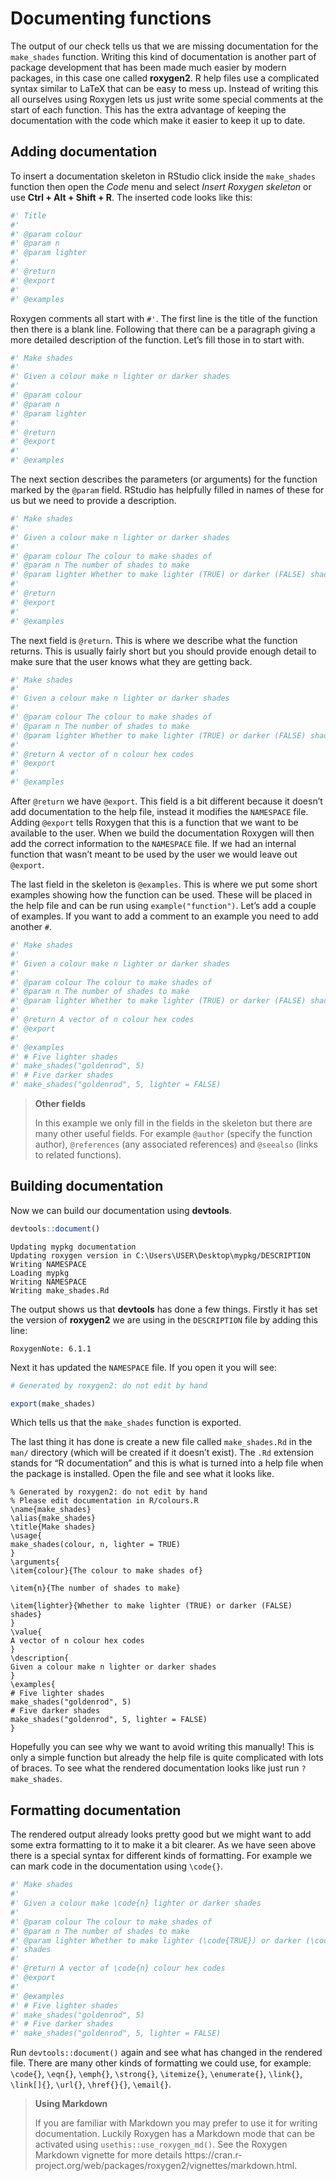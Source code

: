 # Documenting functions

The output of our check tells us that we are missing documentation for the
`make_shades` function. Writing this kind of documentation is another part of
package development that has been made much easier by modern packages, in this
case one called **roxygen2**. R help files use a complicated syntax similar to
LaTeX that can be easy to mess up. Instead of writing this all ourselves
using Roxygen lets us just write some special comments at the start of each
function. This has the extra advantage of keeping the documentation with the
code which make it easier to keep it up to date.

## Adding documentation

To insert a documentation skeleton in RStudio click inside the `make_shades`
function then open the _Code_ menu and select _Insert Roxygen skeleton_ or use
**Ctrl + Alt + Shift + R**. The inserted code looks like this:

```r
#' Title
#'
#' @param colour 
#' @param n 
#' @param lighter 
#'
#' @return
#' @export
#'
#' @examples
```

Roxygen comments all start with `#'`. The first line is the title of the
function then there is a blank line. Following that there can be a paragraph
giving a more detailed description of the function. Let's fill those in to
start with.

```r
#' Make shades
#'
#' Given a colour make n lighter or darker shades
#' 
#' @param colour 
#' @param n 
#' @param lighter 
#'
#' @return
#' @export
#'
#' @examples
```

The next section describes the parameters (or arguments) for the function marked
by the `@param` field. RStudio has helpfully filled in names of these for us
but we need to provide a description.

```r
#' Make shades
#'
#' Given a colour make n lighter or darker shades
#' 
#' @param colour The colour to make shades of
#' @param n The number of shades to make
#' @param lighter Whether to make lighter (TRUE) or darker (FALSE) shades
#'
#' @return
#' @export
#'
#' @examples
```

The next field is `@return`. This is where we describe what the function
returns. This is usually fairly short but you should provide enough detail to
make sure that the user knows what they are getting back.

```r
#' Make shades
#'
#' Given a colour make n lighter or darker shades
#' 
#' @param colour The colour to make shades of
#' @param n The number of shades to make
#' @param lighter Whether to make lighter (TRUE) or darker (FALSE) shades
#'
#' @return A vector of n colour hex codes
#' @export
#'
#' @examples
```

After `@return` we have `@export`. This field is a bit different because
it doesn't add documentation to the help file, instead it modifies the
`NAMESPACE` file. Adding `@export` tells Roxygen that this is a function that
we want to be available to the user. When we build the documentation Roxygen
will then add the correct information to the `NAMESPACE` file. If we had an
internal function that wasn't meant to be used by the user we would leave out
`@export`.

The last field in the skeleton is `@examples`. This is where we put some
short examples showing how the function can be used. These will be placed in
the help file and can be run using `example("function")`. Let's add a couple
of examples. If you want to add a comment to an example you need to add
another `#`.

```r
#' Make shades
#'
#' Given a colour make n lighter or darker shades
#' 
#' @param colour The colour to make shades of
#' @param n The number of shades to make
#' @param lighter Whether to make lighter (TRUE) or darker (FALSE) shades
#'
#' @return A vector of n colour hex codes
#' @export
#'
#' @examples
#' # Five lighter shades
#' make_shades("goldenrod", 5)
#' # Five darker shades
#' make_shades("goldenrod", 5, lighter = FALSE)
```

> **Other fields**
>
> In this example we only fill in the fields in the skeleton but there are many
> other useful fields. For example `@author` (specify the function author),
> `@references` (any associated references) and `@seealso` (links to related
> functions).

## Building documentation

Now we can build our documentation using **devtools**.

```r
devtools::document()
```

```{}
Updating mypkg documentation
Updating roxygen version in C:\Users\USER\Desktop\mypkg/DESCRIPTION
Writing NAMESPACE
Loading mypkg
Writing NAMESPACE
Writing make_shades.Rd
```

The output shows us that **devtools** has done a few things. Firstly it has
set the version of **roxygen2** we are using in the `DESCRIPTION` file by
adding this line:

```{}
RoxygenNote: 6.1.1
```

Next it has updated the `NAMESPACE` file. If you open it you will see:

```r
# Generated by roxygen2: do not edit by hand

export(make_shades)
```

Which tells us that the `make_shades` function is exported.

The last thing it has done is create a new file called `make_shades.Rd` in the
`man/` directory (which will be created if it doesn't exist). The `.Rd`
extension stands for "R documentation" and this is what is turned into a help
file when the package is installed. Open the file and see what it looks like.

```{}
% Generated by roxygen2: do not edit by hand
% Please edit documentation in R/colours.R
\name{make_shades}
\alias{make_shades}
\title{Make shades}
\usage{
make_shades(colour, n, lighter = TRUE)
}
\arguments{
\item{colour}{The colour to make shades of}

\item{n}{The number of shades to make}

\item{lighter}{Whether to make lighter (TRUE) or darker (FALSE) shades}
}
\value{
A vector of n colour hex codes
}
\description{
Given a colour make n lighter or darker shades
}
\examples{
# Five lighter shades
make_shades("goldenrod", 5)
# Five darker shades
make_shades("goldenrod", 5, lighter = FALSE)
}
```

Hopefully you can see why we want to avoid writing this manually! This is only
a simple function but already the help file is quite complicated with lots of
braces. To see what the rendered documentation looks like just run
`?make_shades`. 

## Formatting documentation

The rendered output already looks pretty good but we might want to add some
extra formatting to it to make it a bit clearer. As we have seen above there
is a special syntax for different kinds of formatting. For example we can mark
code in the documentation using `\code{}`.

```r
#' Make shades
#'
#' Given a colour make \code{n} lighter or darker shades
#' 
#' @param colour The colour to make shades of
#' @param n The number of shades to make
#' @param lighter Whether to make lighter (\code{TRUE}) or darker (\code{FALSE})
#' shades
#'
#' @return A vector of \code{n} colour hex codes
#' @export
#'
#' @examples
#' # Five lighter shades
#' make_shades("goldenrod", 5)
#' # Five darker shades
#' make_shades("goldenrod", 5, lighter = FALSE)
```

Run `devtools::document()` again and see what has changed in the rendered file.
There are many other kinds of formatting we could use, for example: `\code{}`,
`\eqn{}`, `\emph{}`, `\strong{}`, `\itemize{}`, `\enumerate{}`, `\link{}`,
`\link[]{}`, `\url{}`, `\href{}{}`, `\email{}`.

> **Using Markdown**
>
> If you are familiar with Markdown you may prefer to use it for writing
> documentation. Luckily Roxygen has a Markdown mode that can be activated using
> `usethis::use_roxygen_md()`. See the Roxygen Markdown vignette for more
> details https://cran.r-project.org/web/packages/roxygen2/vignettes/markdown.html.
